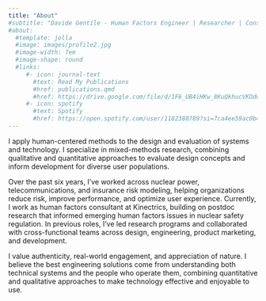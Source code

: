 ```yaml
---
title: "About"
#subtitle: "Davide Gentile - Human Factors Engineer | Researcher | Consultant"
#about:
  #template: jolla
  #image: images/profile2.jpg
  #image-width: 7em
  #image-shape: round
  #links:
     #- icon: journal-text
       #text: Read My Publications
       #href: publications.qmd
       #href: https://drive.google.com/file/d/1F6_UB4iHKw_8KuQkhucVKOdoi_U4X7JW/view?usp=sharing
     #- icon: spotify
       #text: Spotify
       #href: https://open.spotify.com/user/1182380789?si=7ca4ee59ac0b4619
---
```


I apply human-centered methods to the design and evaluation of systems and technology. I specialize in mixed-methods research, combining qualitative and quantitative approaches to evaluate design concepts and inform development for diverse user populations.

Over the past six years, I've worked across nuclear power, telecommunications, and insurance risk modeling, helping organizations reduce risk, improve performance, and optimize user experience. Currently, I work as human factors consultant at Kinectrics, building on postdoc research that informed emerging human factors issues in nuclear safety regulation. In previous roles, I've led research programs and collaborated with cross-functional teams across design, engineering, product marketing, and development.

I value authenticity, real-world engagement, and appreciation of nature. I believe the best engineering solutions come from understanding both technical systems and the people who operate them, combining quantitative and qualitative approaches to make technology effective and enjoyable to use.
